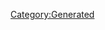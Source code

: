 {{Database/Music/MusicInfo
 |ID=16
 |Cov=16
 |Cd=6
 |Nam=16
 |Div=16
 |Ma=2
 |SerieId=2
 |SerieLogoId=2
 |WavId=16
 |VariationId=0
 |Dsc=16
 |Strt=10
 |ValkyrieBattle=1
 |ValkyrieIntro=1
 |ValkyrieIntroSky=1
 |DivaSolo=1
 |DivaMulti=2
 |Exp=2
}}
[[Category:Generated]]
